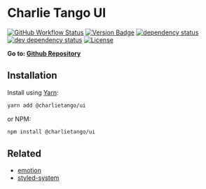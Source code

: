 
<Meta title="Docs|Intro" />

# Charlie Tango UI
[![GitHub Workflow Status][build-svg]][github-url]
[![Version Badge][npm-version-svg]][package-url]
[![dependency status][deps-svg]][deps-url]
[![dev dependency status][dev-deps-svg]][dev-deps-url]
[![License][license-image]][license-url]

**Go to: [Github Repository](https://github.com/charlie-tango/ui)**

## Installation

Install using [Yarn](https://yarnpkg.com):

```sh
yarn add @charlietango/ui
```

or NPM:

```sh
npm install @charlietango/ui
```

## Related

- [emotion](https://emotion.sh/)
- [styled-system](https://styled-system.com/)

[build-svg]: https://img.shields.io/github/workflow/status/charlie-tango/ui/Test
[github-url]: https://github.com/charlie-tango/ui
[package-url]: https://npmjs.org/package/@charlietango/ui
[npm-version-svg]: https://img.shields.io/npm/v/@charlietango/ui.svg
[deps-svg]: https://david-dm.org/charlie-tango/ui.svg
[deps-url]: https://david-dm.org/charlie-tango/ui
[dev-deps-svg]: https://david-dm.org/charlie-tango/ui/dev-status.svg
[dev-deps-url]: https://david-dm.org/charlie-tango/ui#info=devDependencies
[license-image]: http://img.shields.io/npm/l/@charlietango/ui.svg
[license-url]: LICENSE